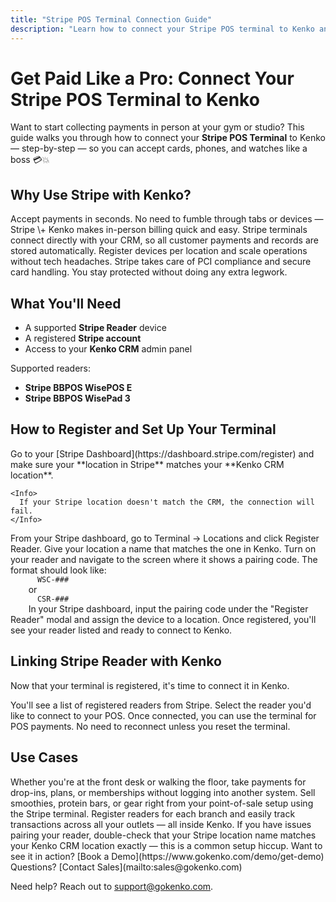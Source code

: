 ```yaml
---
title: "Stripe POS Terminal Connection Guide"
description: "Learn how to connect your Stripe POS terminal to Kenko and start accepting in-person payments with ease."
---
```



# Get Paid Like a Pro: Connect Your Stripe POS Terminal to Kenko

Want to start collecting payments in person at your gym or studio? This guide walks you through how to connect your **Stripe POS Terminal** to Kenko — step-by-step — so you can accept cards, phones, and watches like a boss 💳💥

## Why Use Stripe with Kenko?

<CardGroup cols={2}>
  <Card title="Fast Checkout" icon="bolt">
    Accept payments in seconds. No need to fumble through tabs or devices — Stripe \+ Kenko makes in-person billing quick and easy.
  </Card>
  <Card title="Seamless CRM Integration" icon="link">
    Stripe terminals connect directly with your CRM, so all customer payments and records are stored automatically.
  </Card>
  <Card title="Multiple Locations Ready" icon="globe">
    Register devices per location and scale operations without tech headaches.
  </Card>
  <Card title="Secure & Compliant" icon="shield">
    Stripe takes care of PCI compliance and secure card handling. You stay protected without doing any extra legwork.
  </Card>
</CardGroup>

## What You'll Need

- A supported **Stripe Reader** device
- A registered **Stripe account**
- Access to your **Kenko CRM** admin panel

Supported readers:

- **Stripe BBPOS WisePOS E**
- **Stripe BBPOS WisePad 3**

## How to Register and Set Up Your Terminal

<Steps>
  <Step title="Register your business location with Stripe">
    Go to your [Stripe Dashboard](https://dashboard.stripe.com/register) and make sure your **location in Stripe** matches your **Kenko CRM location**.

    <Info>
      If your Stripe location doesn't match the CRM, the connection will fail.
    </Info>
  </Step>
  <Step title="Navigate to Reader Registration in Stripe">
    From your Stripe dashboard, go to Terminal → Locations and click Register Reader.
    Give your location a name that matches the one in Kenko.
  </Step>
  <Step title="Power up the Stripe Reader">
    Turn on your reader and navigate to the screen where it shows a pairing code.
    The format should look like: <code>
      WSC-###
    </code>
     or <code>
      CSR-###
    </code>
  </Step>
  <Step title="Enter the pairing code in Stripe">
    In your Stripe dashboard, input the pairing code under the "Register Reader" modal and assign the device to a location.
  </Step>
  <Step title="Success! Device now shows in your dashboard">
    Once registered, you'll see your reader listed and ready to connect to Kenko.
  </Step>
</Steps>

## Linking Stripe Reader with Kenko

Now that your terminal is registered, it's time to connect it in Kenko.

<Steps>
  <Step title="Head to Settings > Stripe > Card Readers">
    You'll see a list of registered readers from Stripe.
  </Step>
  <Step title="Click 'Connect' on your desired reader">
    Select the reader you'd like to connect to your POS.
  </Step>
  <Step title="That's it – you're good to go!">
    Once connected, you can use the terminal for POS payments.
    No need to reconnect unless you reset the terminal.
  </Step>
</Steps>

## Use Cases

<AccordionGroup>
  <Accordion title="In-Studio Payments" icon="credit-card">
    Whether you're at the front desk or walking the floor, take payments for drop-ins, plans, or memberships without logging into another system.
  </Accordion>
  <Accordion title="Retail or Supplement Sales" icon="shirt">
    Sell smoothies, protein bars, or gear right from your point-of-sale setup using the Stripe terminal.
  </Accordion>
  <Accordion title="Multi-Location Setup" icon="location-pin">
    Register readers for each branch and easily track transactions across all your outlets — all inside Kenko.
  </Accordion>
</AccordionGroup>

<Info>
  If you have issues pairing your reader, double-check that your Stripe location name matches your Kenko CRM location exactly — this is a common setup hiccup.
</Info>

<Info>
  Want to see it in action? [Book a Demo](https://www.gokenko.com/demo/get-demo)
  Questions? [Contact Sales](mailto:sales@gokenko.com)
</Info>

Need help? Reach out to [support@gokenko.com](mailto:support@gokenko.com).